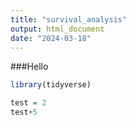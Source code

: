 ```yaml
---
title: "survival_analysis"
output: html_document
date: "2024-03-18"
---
```


###Hello

```r
library(tidyverse)
```

```r
test = 2
test+5
```

